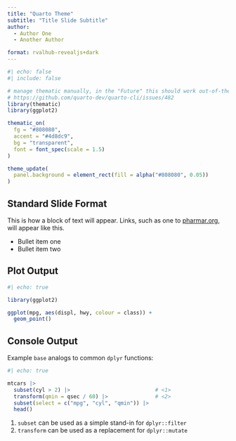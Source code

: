 ```yaml
---
title: "Quarto Theme"
subtitle: "Title Slide Subtitle"
author:
  - Author One
  - Another Author

format: rvalhub-revealjs+dark
---
```


```r
#| echo: false
#| include: false

# manage thematic manually, in the "Future" this should work out-of-the-box
# https://github.com/quarto-dev/quarto-cli/issues/482
library(thematic) 
library(ggplot2)

thematic_on(
  fg = "#808080", 
  accent = "#4d8dc9", 
  bg = "transparent",
  font = font_spec(scale = 1.5)
)

theme_update(
  panel.background = element_rect(fill = alpha("#808080", 0.05))
)
```

## Standard Slide Format

This is how a block of text will appear. Links, such as one to [pharmar.org](https://
www.pharmar.org), will appear like this.

- Bullet item one
- Bullet item two

## Plot Output

```r
#| echo: true

library(ggplot2)

ggplot(mpg, aes(displ, hwy, colour = class)) + 
  geom_point()
```

## Console Output

Example `base` analogs to common `dplyr` functions:

```r
#| echo: true

mtcars |>
  subset(cyl > 2) |>                           # <1>
  transform(qmin = qsec / 60) |>               # <2>
  subset(select = c("mpg", "cyl", "qmin")) |>
  head()
```
1. `subset` can be used as a simple stand-in for `dplyr::filter`
2. `transform` can be used as a replacement for `dplyr::mutate`
